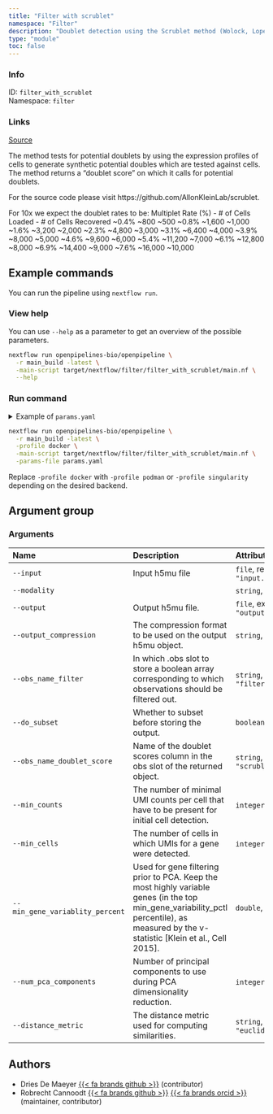 ```yaml
---
title: "Filter with scrublet"
namespace: "Filter"
description: "Doublet detection using the Scrublet method (Wolock, Lopez and Klein, 2019)."
type: "module"
toc: false
---
```


::: {.column-margin}

### Info

ID: `filter_with_scrublet`  
Namespace: `filter`

### Links
[Source](https://github.com/openpipelines-bio/openpipeline/blob/main_build/openpipelines/src/filter/filter_with_scrublet){.btn-action .btn-sm .btn-info .btn role="button"}

:::

The method tests for potential doublets by using the expression profiles of
cells to generate synthetic potential doubles which are tested against cells. 
The method returns a "doublet score" on which it calls for potential doublets.

For the source code please visit https://github.com/AllonKleinLab/scrublet.

For 10x we expect the doublet rates to be:
  Multiplet Rate (%) - # of Cells Loaded - # of Cells Recovered
  ~0.4% ~800 ~500
  ~0.8% ~1,600 ~1,000
  ~1.6% ~3,200 ~2,000
  ~2.3% ~4,800 ~3,000
  ~3.1% ~6,400 ~4,000
  ~3.9% ~8,000 ~5,000
  ~4.6% ~9,600 ~6,000
  ~5.4% ~11,200 ~7,000
  ~6.1% ~12,800 ~8,000
  ~6.9% ~14,400 ~9,000
  ~7.6% ~16,000 ~10,000


## Example commands

You can run the pipeline using `nextflow run`.

### View help

You can use `--help` as a parameter to get an overview of the possible parameters.

```bash
nextflow run openpipelines-bio/openpipeline \
  -r main_build -latest \
  -main-script target/nextflow/filter/filter_with_scrublet/main.nf \
  --help
```

### Run command

<details>
<summary>Example of `params.yaml`</summary>
```yaml

```
</details>

```bash
nextflow run openpipelines-bio/openpipeline \
  -r main_build -latest \
  -profile docker \
  -main-script target/nextflow/filter/filter_with_scrublet/main.nf \
  -params-file params.yaml
```

:::{.callout-note}
Replace `-profile docker` with `-profile podman` or `-profile singularity` depending on the desired backend.
:::

## Argument group

### Arguments

|Name                            |Description                                                                                                                                                                            |Attributes                                    |
|:-------------------------------|:--------------------------------------------------------------------------------------------------------------------------------------------------------------------------------------|:---------------------------------------------|
|`--input`                       |Input h5mu file                                                                                                                                                                        |`file`, required, example: `"input.h5mu"`     |
|`--modality`                    |                                                                                                                                                                                       |`string`, default: `"rna"`                    |
|`--output`                      |Output h5mu file.                                                                                                                                                                      |`file`, example: `"output.h5mu"`              |
|`--output_compression`          |The compression format to be used on the output h5mu object.                                                                                                                           |`string`, example: `"gzip"`                   |
|`--obs_name_filter`             |In which .obs slot to store a boolean array corresponding to which observations should be filtered out.                                                                                |`string`, default: `"filter_with_scrublet"`   |
|`--do_subset`                   |Whether to subset before storing the output.                                                                                                                                           |`boolean_true`                                |
|`--obs_name_doublet_score`      |Name of the doublet scores column in the obs slot of the returned object.                                                                                                              |`string`, default: `"scrublet_doublet_score"` |
|`--min_counts`                  |The number of minimal UMI counts per cell that have to be present for initial cell detection.                                                                                          |`integer`, default: `2`                       |
|`--min_cells`                   |The number of cells in which UMIs for a gene were detected.                                                                                                                            |`integer`, default: `3`                       |
|`--min_gene_variablity_percent` |Used for gene filtering prior to PCA. Keep the most highly variable genes (in the top min_gene_variability_pctl percentile), as measured by the v-statistic [Klein et al., Cell 2015]. |`double`, default: `85`                       |
|`--num_pca_components`          |Number of principal components to use during PCA dimensionality reduction.                                                                                                             |`integer`, default: `30`                      |
|`--distance_metric`             |The distance metric used for computing similarities.                                                                                                                                   |`string`, default: `"euclidean"`              |

## Authors

  * Dries De Maeyer [{{< fa brands github >}}](https://github.com/ddemaeyer) (contributor)
  * Robrecht Cannoodt [{{< fa brands github >}}](https://github.com/rcannood) [{{< fa brands orcid >}}](https://orcid.org/0000-0003-3641-729X) (maintainer, contributor)
